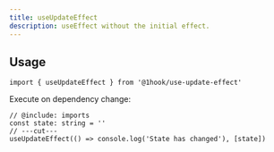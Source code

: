 ```yaml
---
title: useUpdateEffect
description: useEffect without the initial effect.
---
```


## Usage

```tsx twoslash include imports
import { useUpdateEffect } from '@1hook/use-update-effect'
```

Execute on dependency change:

```tsx twoslash
// @include: imports
const state: string = ''
// ---cut---
useUpdateEffect(() => console.log('State has changed'), [state])
```
